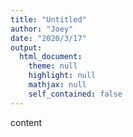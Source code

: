 ```yaml
---
title: "Untitled"
author: "Joey"
date: "2020/3/17"
output: 
  html_document:
    theme: null
    highlight: null
    mathjax: null
    self_contained: false
---
```


content
